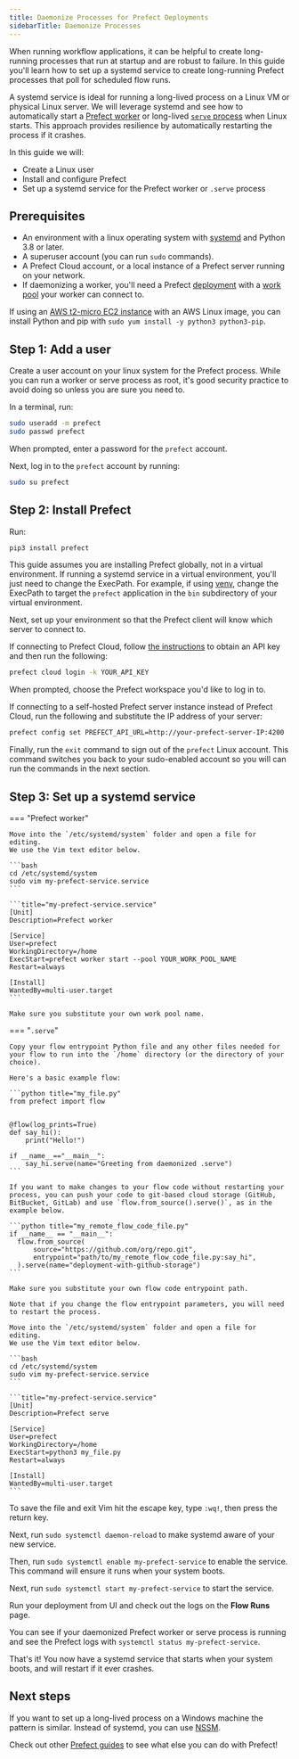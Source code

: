 ```yaml
---
title: Daemonize Processes for Prefect Deployments
sidebarTitle: Daemonize Processes
---
```



When running workflow applications, it can be helpful to create long-running processes that run at startup and are robust to failure.
In this guide you'll learn how to set up a systemd service to create long-running Prefect processes that poll for scheduled flow runs.

A systemd service is ideal for running a long-lived process on a Linux VM or physical Linux server.
We will leverage systemd and see how to automatically start a [Prefect worker](/2.14/concepts/work-pools/#worker-overview) or long-lived [`serve` process](/2.14/concepts/flows/#serving-a-flow) when Linux starts.
This approach provides resilience by automatically restarting the process if it crashes.

In this guide we will:

* Create a Linux user
* Install and configure Prefect
* Set up a systemd service for the Prefect worker or `.serve` process

## Prerequisites

* An environment with a linux operating system with [systemd](https://systemd.io/) and Python 3.8 or later.
* A superuser account (you can run `sudo` commands).
* A Prefect Cloud account, or a local instance of a Prefect server running on your network.
* If daemonizing a worker, you'll need a Prefect [deployment](/2.14/concepts/deployments/) with a [work pool](/2.14/concepts/work-pools/) your worker can connect to.

If using an [AWS t2-micro EC2 instance](https://aws.amazon.com/ec2/instance-types/t2/) with an AWS Linux image, you can install Python and pip with `sudo yum install -y python3 python3-pip`.

## Step 1: Add a user

Create a user account on your linux system for the Prefect process.
While you can run a worker or serve process as root, it's good security practice to avoid doing so unless you are sure you need to.

In a terminal, run:

```bash
sudo useradd -m prefect
sudo passwd prefect
```

When prompted, enter a password for the `prefect` account.

Next, log in to the `prefect` account by running:

```bash
sudo su prefect
```

## Step 2: Install Prefect

Run:

```bash
pip3 install prefect
```

This guide assumes you are installing Prefect globally, not in a virtual environment.
If running a systemd service in a virtual environment, you'll just need to change the ExecPath.
For example, if using [venv](https://docs.python.org/3/library/venv.html), change the ExecPath to target the `prefect` application in the `bin` subdirectory of your virtual environment.

Next, set up your environment so that the Prefect client will know which server to connect to.

If connecting to Prefect Cloud, follow [the instructions](https://docs.prefect.io/ui/cloud-getting-started/#create-an-api-key) to obtain an API key and then run the following:

```bash
prefect cloud login -k YOUR_API_KEY
```

When prompted, choose the Prefect workspace you'd like to log in to.

If connecting to a self-hosted Prefect server instance instead of Prefect Cloud, run the following and substitute the IP address of your server:

```bash
prefect config set PREFECT_API_URL=http://your-prefect-server-IP:4200
```

Finally, run the `exit` command to sign out of the `prefect` Linux account.
This command switches you back to your sudo-enabled account so you will can run the commands in the next section.

## Step 3: Set up a systemd service

=== "Prefect worker"

    Move into the `/etc/systemd/system` folder and open a file for editing.
    We use the Vim text editor below.

    ```bash
    cd /etc/systemd/system
    sudo vim my-prefect-service.service
    ```

    ```title="my-prefect-service.service"
    [Unit]
    Description=Prefect worker

    [Service]
    User=prefect
    WorkingDirectory=/home
    ExecStart=prefect worker start --pool YOUR_WORK_POOL_NAME
    Restart=always

    [Install]
    WantedBy=multi-user.target
    ```

    Make sure you substitute your own work pool name.

=== "`.serve`"

    Copy your flow entrypoint Python file and any other files needed for your flow to run into the `/home` directory (or the directory of your choice).

    Here's a basic example flow:

    ```python title="my_file.py"
    from prefect import flow


    @flow(log_prints=True)
    def say_hi():
        print("Hello!")
        
    if __name__=="__main__":
        say_hi.serve(name="Greeting from daemonized .serve")
    ```

    If you want to make changes to your flow code without restarting your process, you can push your code to git-based cloud storage (GitHub, BitBucket, GitLab) and use `flow.from_source().serve()`, as in the example below.

    ```python title="my_remote_flow_code_file.py"
    if __name__ == "__main__":
      flow.from_source(
          source="https://github.com/org/repo.git",
          entrypoint="path/to/my_remote_flow_code_file.py:say_hi",
      ).serve(name="deployment-with-github-storage")
    ```

    Make sure you substitute your own flow code entrypoint path.

    Note that if you change the flow entrypoint parameters, you will need to restart the process.

    Move into the `/etc/systemd/system` folder and open a file for editing.
    We use the Vim text editor below.

    ```bash
    cd /etc/systemd/system
    sudo vim my-prefect-service.service
    ```

    ```title="my-prefect-service.service"
    [Unit]
    Description=Prefect serve 

    [Service]
    User=prefect
    WorkingDirectory=/home
    ExecStart=python3 my_file.py
    Restart=always

    [Install]
    WantedBy=multi-user.target
    ```

To save the file and exit Vim hit the escape key, type `:wq!`, then press the return key.

Next, run `sudo systemctl daemon-reload` to make systemd aware of your new service.

Then, run `sudo systemctl enable my-prefect-service` to enable the service.
This command will ensure it runs when your system boots.

Next, run `sudo systemctl start my-prefect-service` to start the service.

Run your deployment from UI and check out the logs on the **Flow Runs** page.

You can see if your daemonized Prefect worker or serve process is running and see the Prefect logs with `systemctl status my-prefect-service`.

That's it!
You now have a systemd service that starts when your system boots, and will restart if it ever crashes.

## Next steps

If you want to set up a long-lived process on a Windows machine the pattern is similar.
Instead of systemd, you can use [NSSM](https://nssm.cc/).

Check out other [Prefect guides](/2.14/guides/) to see what else you can do with Prefect!
